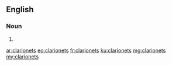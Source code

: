 ==English==

===Noun===
{{head|en}}

# {{plural of|clarionet}}

[[ar:clarionets]]
[[eo:clarionets]]
[[fr:clarionets]]
[[ku:clarionets]]
[[mg:clarionets]]
[[my:clarionets]]